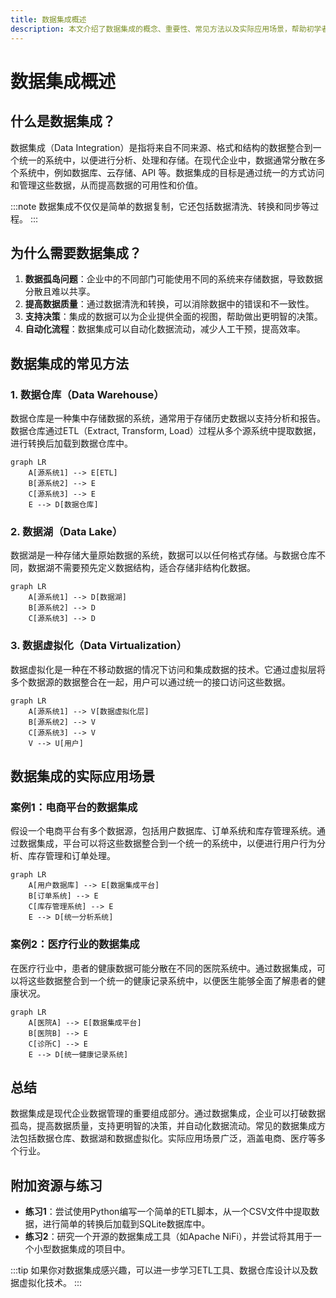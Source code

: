 ```yaml
---
title: 数据集成概述
description: 本文介绍了数据集成的概念、重要性、常见方法以及实际应用场景，帮助初学者理解如何将不同来源的数据整合到一个统一的系统中。
---
```


# 数据集成概述

## 什么是数据集成？

数据集成（Data Integration）是指将来自不同来源、格式和结构的数据整合到一个统一的系统中，以便进行分析、处理和存储。在现代企业中，数据通常分散在多个系统中，例如数据库、云存储、API 等。数据集成的目标是通过统一的方式访问和管理这些数据，从而提高数据的可用性和价值。

:::note
数据集成不仅仅是简单的数据复制，它还包括数据清洗、转换和同步等过程。
:::

## 为什么需要数据集成？

1. **数据孤岛问题**：企业中的不同部门可能使用不同的系统来存储数据，导致数据分散且难以共享。
2. **提高数据质量**：通过数据清洗和转换，可以消除数据中的错误和不一致性。
3. **支持决策**：集成的数据可以为企业提供全面的视图，帮助做出更明智的决策。
4. **自动化流程**：数据集成可以自动化数据流动，减少人工干预，提高效率。

## 数据集成的常见方法

### 1. 数据仓库（Data Warehouse）

数据仓库是一种集中存储数据的系统，通常用于存储历史数据以支持分析和报告。数据仓库通过ETL（Extract, Transform, Load）过程从多个源系统中提取数据，进行转换后加载到数据仓库中。

```mermaid
graph LR
    A[源系统1] --> E[ETL]
    B[源系统2] --> E
    C[源系统3] --> E
    E --> D[数据仓库]
```

### 2. 数据湖（Data Lake）

数据湖是一种存储大量原始数据的系统，数据可以以任何格式存储。与数据仓库不同，数据湖不需要预先定义数据结构，适合存储非结构化数据。

```mermaid
graph LR
    A[源系统1] --> D[数据湖]
    B[源系统2] --> D
    C[源系统3] --> D
```

### 3. 数据虚拟化（Data Virtualization）

数据虚拟化是一种在不移动数据的情况下访问和集成数据的技术。它通过虚拟层将多个数据源的数据整合在一起，用户可以通过统一的接口访问这些数据。

```mermaid
graph LR
    A[源系统1] --> V[数据虚拟化层]
    B[源系统2] --> V
    C[源系统3] --> V
    V --> U[用户]
```

## 数据集成的实际应用场景

### 案例1：电商平台的数据集成

假设一个电商平台有多个数据源，包括用户数据库、订单系统和库存管理系统。通过数据集成，平台可以将这些数据整合到一个统一的系统中，以便进行用户行为分析、库存管理和订单处理。

```mermaid
graph LR
    A[用户数据库] --> E[数据集成平台]
    B[订单系统] --> E
    C[库存管理系统] --> E
    E --> D[统一分析系统]
```

### 案例2：医疗行业的数据集成

在医疗行业中，患者的健康数据可能分散在不同的医院系统中。通过数据集成，可以将这些数据整合到一个统一的健康记录系统中，以便医生能够全面了解患者的健康状况。

```mermaid
graph LR
    A[医院A] --> E[数据集成平台]
    B[医院B] --> E
    C[诊所C] --> E
    E --> D[统一健康记录系统]
```

## 总结

数据集成是现代企业数据管理的重要组成部分。通过数据集成，企业可以打破数据孤岛，提高数据质量，支持更明智的决策，并自动化数据流动。常见的数据集成方法包括数据仓库、数据湖和数据虚拟化。实际应用场景广泛，涵盖电商、医疗等多个行业。

## 附加资源与练习

- **练习1**：尝试使用Python编写一个简单的ETL脚本，从一个CSV文件中提取数据，进行简单的转换后加载到SQLite数据库中。
- **练习2**：研究一个开源的数据集成工具（如Apache NiFi），并尝试将其用于一个小型数据集成的项目中。

:::tip
如果你对数据集成感兴趣，可以进一步学习ETL工具、数据仓库设计以及数据虚拟化技术。
:::